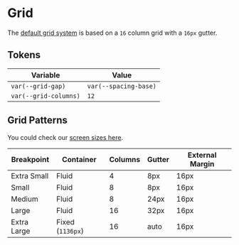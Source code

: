 
<Meta title='Tokens/Grid' />

# Grid

The [default grid system](/docs/components-grid--docs) is based on a `16` column grid with a `16px` gutter.

## Tokens

| Variable              | Value                 |
| --------------------- | --------------------- |
| `var(--grid-gap)`     | `var(--spacing-base)` |
| `var(--grid-columns)` | `12`                  |

## Grid Patterns

You could check our [screen sizes here](/docs/tokens-screen-sizes--docs).

| Breakpoint  | Container        | Columns | Gutter | External Margin |
| ----------- | ---------------- | ------- | ------ | --------------- |
| Extra Small | Fluid            | 4       | 8px    | 16px            |
| Small       | Fluid            | 8       | 8px    | 16px            |
| Medium      | Fluid            | 8       | 24px   | 16px            |
| Large       | Fluid            | 16      | 32px   | 16px            |
| Extra Large | Fixed (`1136px`) | 16      | auto   | 16px            |
